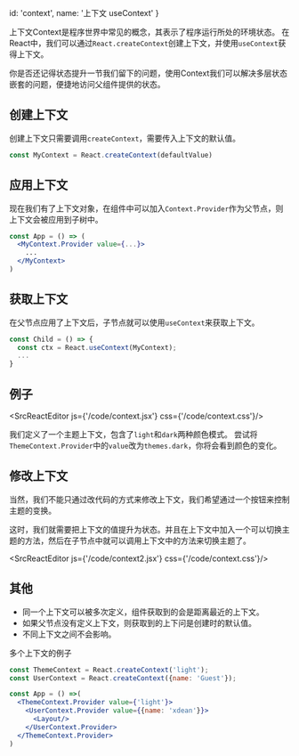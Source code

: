
  id: 'context',
  name: '上下文 useContext'
}

上下文Context是程序世界中常见的概念，其表示了程序运行所处的环境状态。
在React中，我们可以通过`React.createContext`创建上下文，并使用`useContext`获得上下文。

你是否还记得状态提升一节我们留下的问题，使用Context我们可以解决多层状态嵌套的问题，便捷地访问父组件提供的状态。

## 创建上下文

创建上下文只需要调用`createContext`，需要传入上下文的默认值。

```jsx
const MyContext = React.createContext(defaultValue)
```

## 应用上下文

现在我们有了上下文对象，在组件中可以加入`Context.Provider`作为父节点，则上下文会被应用到子树中。

```jsx
const App = () => (
  <MyContext.Provider value={...}>
    ...
  </MyContext>
)
```

## 获取上下文

在父节点应用了上下文后，子节点就可以使用`useContext`来获取上下文。

```jsx
const Child = () => {
  const ctx = React.useContext(MyContext);
  ...
}
```

## 例子

<SrcReactEditor js={'/code/context.jsx'} css={'/code/context.css'}/>

我们定义了一个主题上下文，包含了`light`和`dark`两种颜色模式。
尝试将`ThemeContext.Provider`中的`value`改为`themes.dark`，你将会看到颜色的变化。

## 修改上下文

当然，我们不能只通过改代码的方式来修改上下文，我们希望通过一个按钮来控制主题的变换。

这时，我们就需要把上下文的值提升为状态。并且在上下文中加入一个可以切换主题的方法，然后在子节点中就可以调用上下文中的方法来切换主题了。

<SrcReactEditor js={'/code/context2.jsx'} css={'/code/context.css'}/>

## 其他

- 同一个上下文可以被多次定义，组件获取到的会是距离最近的上下文。
- 如果父节点没有定义上下文，则获取到的上下问是创建时的默认值。
- 不同上下文之间不会影响。

多个上下文的例子

```jsx
const ThemeContext = React.createContext('light');
const UserContext = React.createContext({name: 'Guest'});

const App = () =>(
  <ThemeContext.Provider value={'light'}>
    <UserContext.Provider value={{name: 'xdean'}}>
      <Layout/>
    </UserContext.Provider>
  </ThemeContext.Provider>
)
```